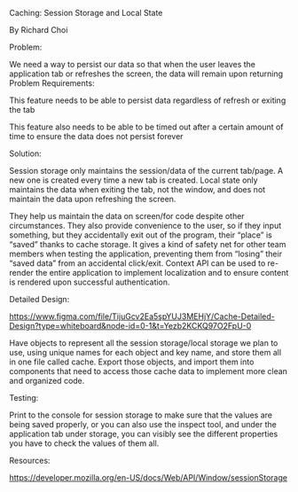 Caching: Session Storage and Local State

By Richard Choi

Problem:

We need a way to persist our data so that when the user leaves the application tab or refreshes the screen, the data will remain upon returning
Problem Requirements:

This feature needs to be able to persist data regardless of refresh or exiting the tab

This feature also needs to be able to be timed out after a certain amount of time to ensure the data does not persist forever

Solution:

Session storage only maintains the session/data of the current tab/page. A new one is created every time a new tab is created. Local state only maintains the data when exiting the tab, not the window, and does not maintain the data upon refreshing the screen.

They help us maintain the data on screen/for code despite other circumstances. They also provide convenience to the user, so if they input something, but they accidentally exit out of the program, their “place” is “saved” thanks to cache storage. It gives a kind of safety net for other team members when testing the application, preventing them from “losing” their “saved data” from an accidental click/exit. Context API can be used to re-render the entire application to implement localization and to ensure content is rendered upon successful authentication.

Detailed Design:

https://www.figma.com/file/TijuGcv2Ea5spYUJ3MEHjY/Cache-Detailed-Design?type=whiteboard&node-id=0-1&t=Yezb2KCKQ97O2FpU-0

Have objects to represent all the session storage/local storage we plan to use, using unique names for each object and key name, and store them all in one file called cache. Export those objects, and import them into components that need to access those cache data to implement more clean and organized code.

Testing:

Print to the console for session storage to make sure that the values are being saved properly, or you can also use the inspect tool, and under the application tab under storage, you can visibly see the different properties you have to check the values of them all.

Resources:

https://developer.mozilla.org/en-US/docs/Web/API/Window/sessionStorage
